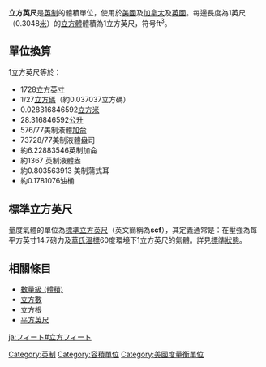 {{noteTA
|G1=地名
|T=zh-hans:立方英尺; zh-tw:立方英呎; zh-hk:立方英呎;
|1=zh-hans:英寸; zh-tw:英吋; zh-hk:英吋;
|2=zh-hans:厘米; zh-tw:公分; zh-hk:厘米;
|3=zh-hans:米; zh-tw:公尺; zh-hk:米;
|4=zh-hans:英尺; zh-tw:英呎; zh-hk:英呎;
}}

'''立方英尺'''是[[英制|英制]]的體積單位，使用於[[美國|美國]]及[[加拿大|加拿大]]及[[英國|英國]]。每邊長度為1英尺（0.3048[[米_(單位)|米]]）的[[立方體|立方體]]體積為1立方英尺，符号ft<sup>3</sup>。

==單位換算==
1立方英尺等於：
*1728[[立方英寸|立方英寸]]
*1/27[[立方碼|立方碼]]（約0.037037立方碼）
*0.028316846592[[立方米|立方米]]
*28.316846592[[公升|公升]]
*576/77美制液體[[加侖|加侖]]
*73728/77美制液體盎司
*約6.22883546英制加侖
*約1367 英制液體盎
*約0.803563913 美制蒲式耳
*約0.1781076油桶

==標準立方英尺==
量度氣體的單位為[[標準立方英尺|標準立方英尺]]（英文簡稱為'''scf'''），其定義通常是：在壓強為每平方英寸14.7磅力及[[華氏|華氏溫標]]60度環境下1立方英尺的氣體。詳見[[標準狀態|標準狀態]]。

==相關條目==
*[[數量級_(體積)|數量級 (體積)]]
*[[立方數|立方數]]
*[[立方根|立方根]]
*[[平方英尺|平方英尺]]

{{體積單位}}

[[Category:英制|Category:英制]]
[[Category:容積單位|Category:容積單位]]
[[Category:美國度量衡單位|Category:美國度量衡單位]]

[[ja:フィート#立方フィート|ja:フィート#立方フィート]]